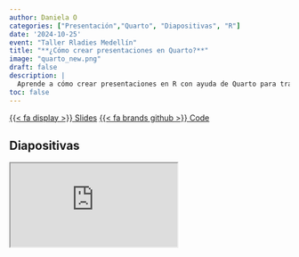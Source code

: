 ```yaml
---
author: Daniela O
categories: ["Presentación","Quarto", "Diapositivas", "R"]
date: '2024-10-25'
event: "Taller Rladies Medellín"
title: "**¿Cómo crear presentaciones en Quarto?**"
image: "quarto_new.png"
draft: false
description: |
  Aprende a cómo crear presentaciones en R con ayuda de Quarto para transmitir tus resultados. 
toc: false
---
```



<span class="listing-btn-group">
<a href="https://dani-5.quarto.pub/presentacion-rladies/" class="btn" style="text-align: center;" role="button">{{< fa display >}} Slides</a> 
<a href="https://github.com/Dani2509/Presentacion_Quarto_Rladies" class="btn" style="text-align: center;" role="button">{{< fa brands github >}} Code</a>
</span>

## Diapositivas

<iframe class="slides" src="https://dani-5.quarto.pub/presentacion-rladies/"></iframe>
